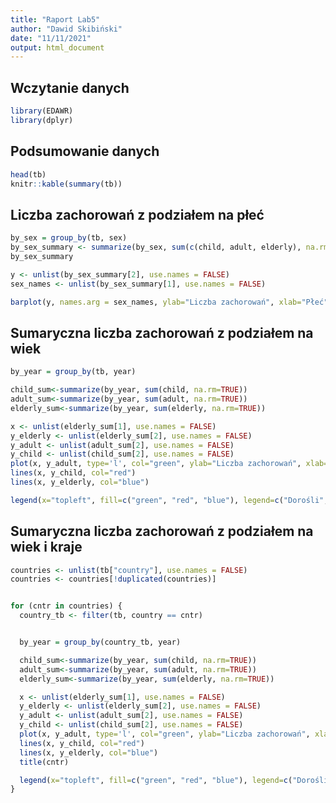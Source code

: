 ```yaml
---
title: "Raport Lab5"
author: "Dawid Skibiński"
date: "11/11/2021"
output: html_document
---
```

## Wczytanie danych
```r
library(EDAWR)
library(dplyr)
```

## Podsumowanie danych
```r
head(tb)
knitr::kable(summary(tb))
```

## Liczba zachorowań z podziałem na płeć
```r
by_sex = group_by(tb, sex)
by_sex_summary <- summarize(by_sex, sum(c(child, adult, elderly), na.rm=TRUE))
by_sex_summary

y <- unlist(by_sex_summary[2], use.names = FALSE)
sex_names <- unlist(by_sex_summary[1], use.names = FALSE)

barplot(y, names.arg = sex_names, ylab="Liczba zachorowań", xlab="Płeć")

```

## Sumaryczna liczba zachorowań z podziałem na wiek
```r
by_year = group_by(tb, year)

child_sum<-summarize(by_year, sum(child, na.rm=TRUE))
adult_sum<-summarize(by_year, sum(adult, na.rm=TRUE))
elderly_sum<-summarize(by_year, sum(elderly, na.rm=TRUE))

x <- unlist(elderly_sum[1], use.names = FALSE)
y_elderly <- unlist(elderly_sum[2], use.names = FALSE)
y_adult <- unlist(adult_sum[2], use.names = FALSE)
y_child <- unlist(child_sum[2], use.names = FALSE)
plot(x, y_adult, type='l', col="green", ylab="Liczba zachorowań", xlab="Lata", ylim=range(c(y_adult, y_child,y_elderly)))
lines(x, y_child, col="red")
lines(x, y_elderly, col="blue")

legend(x="topleft", fill=c("green", "red", "blue"), legend=c("Dorośli", "Dzieci", "Starsi"))

```

## Sumaryczna liczba zachorowań z podziałem na wiek i kraje
```r

countries <- unlist(tb["country"], use.names = FALSE)
countries <- countries[!duplicated(countries)]


for (cntr in countries) {
  country_tb <- filter(tb, country == cntr)


  by_year = group_by(country_tb, year)

  child_sum<-summarize(by_year, sum(child, na.rm=TRUE))
  adult_sum<-summarize(by_year, sum(adult, na.rm=TRUE))
  elderly_sum<-summarize(by_year, sum(elderly, na.rm=TRUE))

  x <- unlist(elderly_sum[1], use.names = FALSE)
  y_elderly <- unlist(elderly_sum[2], use.names = FALSE)
  y_adult <- unlist(adult_sum[2], use.names = FALSE)
  y_child <- unlist(child_sum[2], use.names = FALSE)
  plot(x, y_adult, type='l', col="green", ylab="Liczba zachorowań", xlab="Lata", ylim=range(c(y_adult, y_child,y_elderly)))
  lines(x, y_child, col="red")
  lines(x, y_elderly, col="blue")
  title(cntr)

  legend(x="topleft", fill=c("green", "red", "blue"), legend=c("Dorośli", "Dzieci", "Starsi"))
}

```



